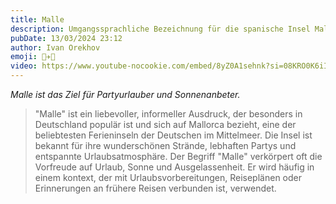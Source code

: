 ```yaml
---
title: Malle
description: Umgangssprachliche Bezeichnung für die spanische Insel Mallorca.
pubDate: 13/03/2024 23:12
author: Ivan Orekhov
emoji: 🌴✈️🎉
video: https://www.youtube-nocookie.com/embed/8yZ0A1sehnk?si=08KRO0K6iIziIFko
---
```


_Malle ist das Ziel für Partyurlauber und Sonnenanbeter._

> "Malle" ist ein liebevoller, informeller Ausdruck, der besonders in Deutschland populär ist und sich auf Mallorca bezieht,
> eine der beliebtesten Ferieninseln der Deutschen im Mittelmeer.
> Die Insel ist bekannt für ihre wunderschönen Strände, lebhaften Partys und entspannte Urlaubsatmosphäre.
> Der Begriff "Malle" verkörpert oft die Vorfreude auf Urlaub, Sonne und Ausgelassenheit.
> Er wird häufig in einem kontext, der mit Urlaubsvorbereitungen, Reiseplänen oder Erinnerungen an frühere Reisen verbunden ist, verwendet.
